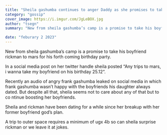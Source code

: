 ```yaml
---
title: "Sheila gashumba continues to anger Daddy as she promises to take Rickman to mars for his birthday"
category: "gossip"
cover_image: https://i.imgur.com/JgLeBOX.jpg
author: "tsegn"
summary: "New from sheila gashumba’s camp is a promise to take his boyfriend rickman to mars for his forth coming birthday party"

date: "feburary 2 2023"
---
```


New from sheila gashumba’s camp is a promise to take his boyfriend rickman to mars for his forth coming birthday party.

In a social media post on her twitter handle sheila posted “Any trips to mars, i wanna take my boyfriend on his birthday 25.12“.

Recently an audio of angry frank gashumba leaked on social media in which frank gashumba wasn’t happy with the boyfriends his daughter always dated. But despite all that, sheila seems not to care about any of that but to co ntinue boosting her boyfriends.

Sheila and rickman have been dating for a while since her breakup with her former boyfriend god’s plan.

A trip to outer space requires a minimum of ugx 4b so can sheila surprise rickman or we leave it at jokes.
